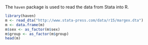 The `haven` package is used to read the data from Stata into R.

```r
library(haven)
m <- read_dta("http://www.stata-press.com/data/r15/margex.dta")
m <- data.frame(m)
m$sex <- as_factor(m$sex)
m$group <- as_factor(m$group)
head(m)
```
